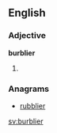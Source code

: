 ==English==

===Adjective===
'''burblier'''

# {{en-comparative of|burbly}}

===Anagrams===
* [[rubblier#English|rubblier]]

[[sv:burblier]]